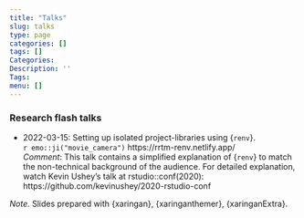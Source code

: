 ```yaml
---
title: "Talks"
slug: talks
type: page
categories: []
tags: []
Categories:
Description: ''
Tags:
menu: []
---
```




### Research flash talks

- 2022-03-15: Setting up isolated project-libraries using {`renv`}.  
  `r emo::ji("movie_camera")` https://rrtm-renv.netlify.app/   
  *Comment*: This talk contains a simplified explanation of {`renv`} to match the 
  non-technical background of the audience. For detailed explanation, watch Kevin 
  Ushey's talk at rstudio::conf(2020): https://github.com/kevinushey/2020-rstudio-conf 
  
<!-- - 2021-10-05: Open science - overview of aspects, challenges & benefits.   -->
<!--   `r emo::ji("movie_camera")` https://rrtm-openscience.netlify.app/    -->
   

*Note.* Slides prepared with {xaringan}, {xaringanthemer}, {xaringanExtra}. 



 
 


